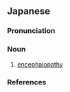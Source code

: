 ==Japanese==
{{wikipedia|lang=ja}}
{{ja-kanjitab|のう|しょう|yomi=o}}

===Pronunciation===
{{ja-pron|yomi=o|のうしょう|acc=0|acc_ref=DJR}}

===Noun===
{{ja-noun|のうしょう|hhira=なうしやう}}

# {{lb|ja|pathology|neurology|sort=のうしょう}} [[encephalopathy]]

===References===
<references/>